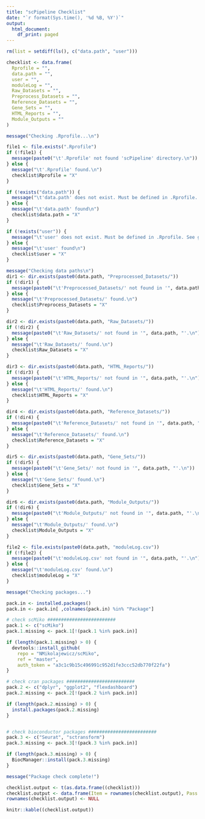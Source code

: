 ```yaml
---
title: "scPipeline Checklist"
date: "`r format(Sys.time(), '%d %B, %Y')`"
output:
  html_document:
    df_print: paged
---
```


```r

rm(list = setdiff(ls(), c("data.path", "user")))

checklist <- data.frame(
  Rprofile = "",
  data.path = "",
  user = "",
  moduleLog = "",
  Raw_Datasets = "",
  Preprocess_Datasets = "",
  Reference_Datasets = "",
  Gene_Sets = "",
  HTML_Reports = "",
  Module_Outputs = ""
)

```

```r

message("Checking .Rprofile...\n")

file1 <- file.exists(".Rprofile")
if (!file1) {
  message(paste0("\t'.Rprofile' not found 'scPipeline' directory.\n"))
} else {
  message("\t'.Rprofile' found.\n")
  checklist$Rprofile = "X"
}

if (!exists("data.path")) {
  message("\t'data.path' does not exist. Must be defined in .Rprofile. See github.com/NMikolajewicz/scPipeline for help.\n")
} else {
  message("\t'data.path' found\n")
  checklist$data.path = "X"
}

if (!exists("user")) {
  message("\t'user' does not exist. Must be defined in .Rprofile. See github.com/NMikolajewicz/scPipeline for help.\n")
} else {
  message("\t'user' found\n")
  checklist$user = "X"
}

message("Checking data paths\n")
dir1 <- dir.exists(paste0(data.path, "Preprocessed_Datasets/"))
if (!dir1) {
  message(paste0("\t'Preprocessed_Datasets/' not found in '", data.path, "'.\n"))
} else {
  message("\t'Preprocessed_Datasets/' found.\n")
  checklist$Preprocess_Datasets = "X"
}

dir2 <- dir.exists(paste0(data.path, "Raw_Datasets/"))
if (!dir2) {
  message(paste0("\t'Raw_Datasets/' not found in '", data.path, "'.\n"))
} else {
  message("\t'Raw_Datasets/' found.\n")
  checklist$Raw_Datasets = "X"
}

dir3 <- dir.exists(paste0(data.path, "HTML_Reports/"))
if (!dir3) {
  message(paste0("\t'HTML_Reports/' not found in '", data.path, "'.\n"))
} else {
  message("\t'HTML_Reports/' found.\n")
  checklist$HTML_Reports = "X"
}

dir4 <- dir.exists(paste0(data.path, "Reference_Datasets/"))
if (!dir4) {
  message(paste0("\t'Reference_Datasets/' not found in '", data.path, "'.\n"))
} else {
  message("\t'Reference_Datasets/' found.\n")
  checklist$Reference_Datasets = "X"
}

dir5 <- dir.exists(paste0(data.path, "Gene_Sets/"))
if (!dir5) {
  message(paste0("\t'Gene_Sets/' not found in '", data.path, "'.\n"))
} else {
  message("\t'Gene_Sets/' found.\n")
  checklist$Gene_Sets = "X"
}

dir6 <- dir.exists(paste0(data.path, "Module_Outputs/"))
if (!dir6) {
  message(paste0("\t'Module_Outputs/' not found in '", data.path, "'.\n"))
} else {
  message("\t'Module_Outputs/' found.\n")
  checklist$Module_Outputs = "X"
}

file2 <- file.exists(paste0(data.path, "moduleLog.csv"))
if (!file2) {
  message(paste0("\t'moduleLog.csv' not found in '", data.path, "'.\n"))
} else {
  message("\t'moduleLog.csv' found.\n")
  checklist$moduleLog = "X"
}

```
```r

message("Checking packages...")

pack.in <- installed.packages()
pack.in <- pack.in[ ,colnames(pack.in) %in% "Package"]

# check scMiko #########################
pack.1 <- c("scMiko")
pack.1.missing <- pack.1[!(pack.1 %in% pack.in)]

if (length(pack.1.missing) > 0) {
  devtools::install_github(
    repo = "NMikolajewicz/scMiko",
    ref = "master",
    auth_token = "a3c1c9b15c496991c952d1fe3ccc52db770f22fa")
}

# check cran packages #########################
pack.2 <- c("dplyr", "ggplot2", "flexdashboard")
pack.2.missing <- pack.2[!(pack.2 %in% pack.in)]

if (length(pack.2.missing) > 0) {
  install.packages(pack.2.missing)
}


# check bioconductor packages #########################
pack.3 <- c("Seurat", "sctransform")
pack.3.missing <- pack.3[!(pack.3 %in% pack.in)]

if (length(pack.3.missing) > 0) {
  BiocManager::install(pack.3.missing)
}

message("Package check complete!")

```

```r

checklist.output <- t(as.data.frame((checklist)))
checklist.output <- data.frame(Item = rownames(checklist.output), Pass = checklist.output[,1])
rownames(checklist.output) <- NULL

knitr::kable((checklist.output))
```

